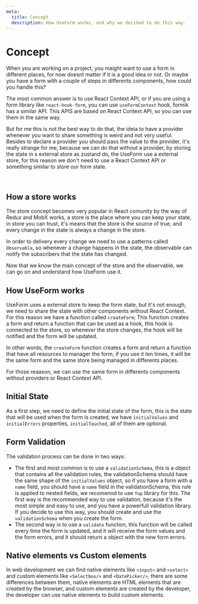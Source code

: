 ```yaml
---
meta:
  title: Concept
  description: How UseForm works, and why we decided to do this way.
---
```


# Concept

When you are working on a project, you maight want to use a form in different places, for now doesnt matter if it is a good idea or not. Or maybe you have a form with a couple of steps in differents components, how could you handle this?

The most common answer is to use React Context API, or if you are using a form library like `react-hook-form`, you can use `useFormContext` hook, formik has a similar API. This APIS are based on React Context API, so you can use them in the same way.


But for me this is not the best way to do that, the ideia to have a provider whenever you want to share something is weird and not very useful. Besides to declare a provider you should pass the value to the provider, it's really strange for me, because we can do that without a provider, by storing the state in s external store as zustand do, the UseForm use a external store, for this reason we don't need to use a React Context API or something similar to store our form state.

<br/>

## How a store works

The store concept becomes very popular in React comunity by the way of Redux and MobX works, a store is the place where you can keep your state, in store you can trust, it's means that the store is the source of true, and every change in the state is always a change in the store.

In order to delivery every change we need to use a patterns called `Observable`, so whenever a change happens in the state, the observable can notify the subscribers that the state has changed.


Now that we know the main concept of the store and the observable, we can go on and understand how UseForm use it.


## How UseForm works

UseForm uses a external store to keep the form state, but it's not enough, we need to share the state with other components without React Context. For this reason we have a function called `createForm`;
This function creates a form and return a function that can be used as a hook, this hook is connected to the store, so whenever the store changes, the hook will be notified and the form will be updated.

In other words, the `createForm` function creates a form and return a function that have all resources to manager the form, if you use it ten times, it will be the same form and the same store being managed in differents places.

For those reaason, we can use the same form in differents components without providers or React Context API.

## Initial State

As a first step, we need to define the initial state of the form, this is the state that will be used when the form is created, we have `initialValues` and `initialErrors` properties, `initialTouched`, all of them are optional.

## Form Validation

The validation process can be done in two ways:

  - The first and most common is to use a `validationSchema`, this is a object that contains all the validation rules, the validationSchema should have the same shape of the `initialValues` object, so if you have a form with a `name` field, you should have a `name` field in the validationSchema, this rule is applied to nested fields, we recomennd to use `Yup` library for this. The first way is the recommended way to use validation, because it's the most simple and easy to use, and you have a powerfull validation library. If you decide to use this way, you should create and use the `validationSchema` when you create the form.
  - The second way is to use a `validate` function, this function will be called every time the form is updated, and it will receive the form values and the form errors, and it should return a object with the new form errors.

## Native elements vs Custom elements

In web development we can find native elements like `<input>` and `<select>` and custom elements like `<Selectbox/>` and `<DatePicker/>`, 
there are some differences between them, native elements are HTML elements that are created by the browser, and custom elements are created by the developer, 
the developer can use native elements to build custom elements.


